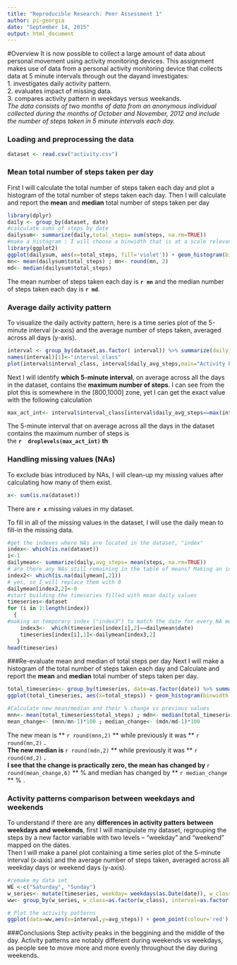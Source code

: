 ```yaml
---
title: "Reproducible Research: Peer Assessment 1"
author: pi-georgia
date: "September 14, 2015"
output: html_document
---
```

#Overview
It is now possible to collect a large amount of data about personal movement using activity monitoring devices. 
This assignment makes use of data from a personal activity monitoring device that collects data at 5 minute intervals through out the dayand investigates:  
1. investigates daily activity pattern.  
2. evaluates impact of missing data.  
3. compares activity pattern in weekdays versus weekands.  
*The data consists of two months of data from an anonymous individual collected during the months of October and November, 2012 and include the number of steps taken in 5 minute intervals each day.*


### Loading and preprocessing the data

``` r
dataset <- read.csv("activity.csv")
```

### Mean total number of steps taken per day
First I will calculate the total number of steps taken each day and plot a histogram of the total number of steps taken each day. Then I will calculate and report the **mean** and **median** total number of steps taken per day
``` r
library(dplyr)
daily <- group_by(dataset, date) 
#calculate sums of steps by date
dailysum<- summarize(daily,total_steps= sum(steps, na.rm=TRUE))
#make a histogram : I will choose a binwidth that is at a scale relevant to the daily sum of steps, by choice 1000
library(ggplot2)
ggplot(dailysum, aes(x=total_steps, fill='violet')) + geom_histogram(binwidth =1000) +labs( title="Total Daily Steps Histogram", y="Frequency in dataset", x="# Total Daily Steps")
mn<- mean(dailysum$total_steps) ; mn<- round(mn, 2)
md<- median(dailysum$total_steps)
```

The mean number of steps taken each day is  **`r mn `** and the median number of steps taken each day is **`r md`**.   

### Average daily activity pattern

To visualize the daily activity pattern, here is a time series plot  of the 5-minute interval (x-axis) and the average number of steps taken, averaged across all days (y-axis).

``` r
interval <- group_by(dataset,as.factor( interval)) %>% summarize(daily_avg_steps=mean(steps, na.rm=TRUE))
names(interval)[1]<-"interval_class"
plot(interval$interval_class, interval$daily_avg_steps,main="Activity Pattern, across a day (avg)", ylab="# of Steps, on average", col= "violet", xlab="5 minute interval" , type="l")
```

Next I will identify **which 5-minute interval**, on average across all the days in the dataset, contains the **maximum number of steps**. I can see from the plot this is somewhere in the [800,1000] zone, yet I can get the exact value with the following calculation

``` r
max_act_int<- interval$interval_class[interval$daily_avg_steps==max(interval$daily_avg_steps)]
```
The 5-minute interval that on average across all the days in the dataset contains the maximum number of steps is  
the **`r  droplevels(max_act_int) ` th **

### Handling missing values (NAs)
To exclude bias introduced by NAs, I will clean-up my missing values after calculating how many of them exist.
``` r
x<- sum(is.na(dataset))
```
There are **`r x`** missing values in my dataset.
   
To fill in  all of the missing values in the dataset, I will use the daily mean to fill-in the missing data.  
``` r
#get the indexes where NAs are located in the dataset, "index"    
index<- which(is.na(dataset)) 
i<-1
dailymean<- summarize(daily,avg_steps= mean(steps, na.rm=TRUE))
# are there any NAs still remaining in the table of means? Making an index with NA positions in the dataframe of daily means, "index2"
index2<- which(is.na(dailymean[,2]))
# yes, so I will replace them with 0 
dailymean[index2,2]<-0
#start building the timeseries filled with mean daily values
timeseries<-dataset
for (i in 1:length(index)) 
  {
#making an temporary index ("index3") to match the date for every NA measurement and get the mean for it from the relevant table
    index3<-  which(timeseries[index[i],2]==dailymean$date)
    timeseries[index[i],1]<-dailymean[index3,2] 
   }   
head(timeseries)
```
   
###Re-evaluate mean and median of total steps per day
Next I will make a histogram of the total number of steps taken each day and Calculate and report the **mean** and **median** total number of steps taken per day.

```r

total_timeseries<- group_by(timeseries, date=as.factor(date)) %>% summarize(total_steps=sum(steps, na.rm=TRUE))
ggplot(total_timeseries, aes(x=total_steps)) + geom_histogram(binwidth =1000) +labs( title="Total Daily Steps Histogram", y="Frequency in dataset", x="# Total Daily Steps")

#Calculate new mean/median and their % change vs previous values
mnn<- mean(total_timeseries$total_steps) ; mdn<- median(total_timeseries$total_steps)
mean_change<- (mnn/mn-1)*100 ; median_change<- (mdn/md-1)*100
```
The new mean is ** `r round(mnn,2)` ** while previously it was ** `r round(mn,2)` **.  
The new median is ** `r round(mdn,2)` ** while previously it was ** `r round(md,2)` **.  
I see that the change is practically zero, the mean has changed by **`r round(mean_change,6)` ** %  and median has changed by ** `r median_change` ** % .

### Activity patterns comparison between weekdays and weekends

To understand if there are any **differences in activity patters between weekdays and weekends**, first I will manipulate my dataset, regrouping the steps by a new factor variable with two levels -- "weekday" and "weekend" mapped on the dates.  
Then I  will make a panel plot containing a time series plot  of the 5-minute interval (x-axis) and the average number of steps taken, averaged across all weekday days or weekend days (y-axis). 

``` r
#remake my data set
WE <-c("Saturday", "Sunday")
w_series<- mutate(timeseries, weekday= weekdays(as.Date(date)), w_class = factor(1*(weekday %in% WE), labels=c("weekend", "weekday")))
ww<- group_by(w_series, w_class=as.factor(w_class), interval=as.factor(interval)) %>% summarize(avg_steps=mean(steps, na.rm=TRUE))

# Plot the activity patterns
ggplot(data=ww,aes(x=interval,y=avg_steps)) + geom_point(colour='red') + facet_wrap(~w_class, scales="free",  nrow = 2) +labs( title="Activity Patterns", y="Frequency in dataset", x="# average steps")
```

###Conclusions
Step activity peaks in the beggining and the middle of the day. 
Activity patterns are notably different during weekends vs weekdays, as people see to move more and more evenly throughout the day during weekends.